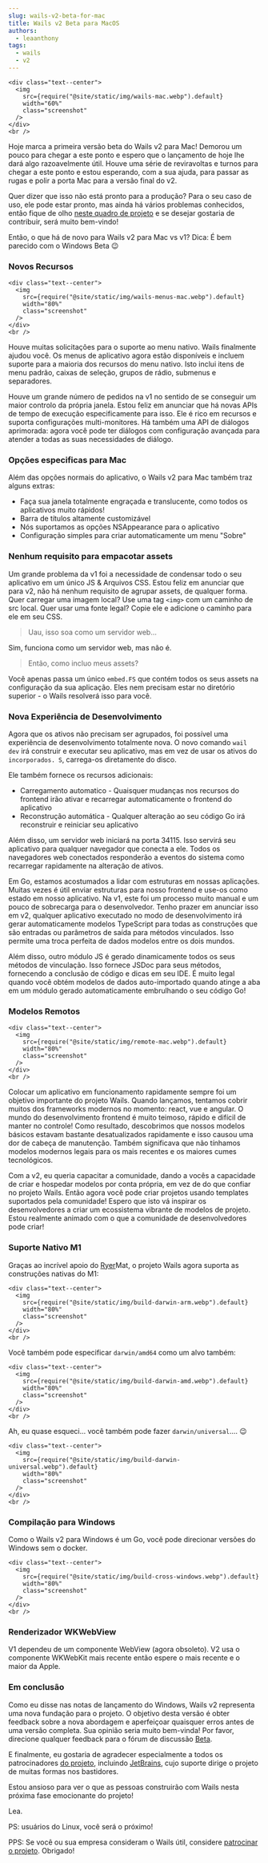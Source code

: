 ```yaml
---
slug: wails-v2-beta-for-mac
title: Wails v2 Beta para MacOS
authors:
  - leaanthony
tags:
  - wails
  - v2
---
```


```mdx-code-block
<div class="text--center">
  <img
    src={require("@site/static/img/wails-mac.webp").default}
    width="60%"
    class="screenshot"
  />
</div>
<br />
```

Hoje marca a primeira versão beta do Wails v2 para Mac! Demorou um pouco para chegar a este ponto e espero que o lançamento de hoje lhe dará algo razoavelmente útil. Houve uma série de reviravoltas e turnos para chegar a este ponto e estou esperando, com a sua ajuda, para passar as rugas e polir a porta Mac para a versão final do v2.

Quer dizer que isso não está pronto para a produção? Para o seu caso de uso, ele pode estar pronto, mas ainda há vários problemas conhecidos, então fique de olho [neste quadro de projeto](https://github.com/wailsapp/zappie/projects/7) e se desejar gostaria de contribuir, será muito bem-vindo!

Então, o que há de novo para Wails v2 para Mac vs v1? Dica: É bem parecido com o Windows Beta :wink:

### Novos Recursos

```mdx-code-block
<div class="text--center">
  <img
    src={require("@site/static/img/wails-menus-mac.webp").default}
    width="80%"
    class="screenshot"
  />
</div>
<br />
```

Houve muitas solicitações para o suporte ao menu nativo. Wails finalmente ajudou você. Os menus de aplicativo agora estão disponíveis e incluem suporte para a maioria dos recursos do menu nativo. Isto inclui itens de menu padrão, caixas de seleção, grupos de rádio, submenus e separadores.

Houve um grande número de pedidos na v1 no sentido de se conseguir um maior controlo da própria janela. Estou feliz em anunciar que há novas APIs de tempo de execução especificamente para isso. Ele é rico em recursos e suporta configurações multi-monitores. Há também uma API de diálogos aprimorada: agora você pode ter diálogos com configuração avançada para atender a todas as suas necessidades de diálogo.

### Opções especificas para Mac

Além das opções normais do aplicativo, o Wails v2 para Mac também traz alguns extras:

- Faça sua janela totalmente engraçada e translucente, como todos os aplicativos muito rápidos!
- Barra de títulos altamente customizável
- Nós suportamos as opções NSAppearance para o aplicativo
- Configuração simples para criar automaticamente um menu "Sobre"

### Nenhum requisito para empacotar assets

Um grande problema da v1 foi a necessidade de condensar todo o seu aplicativo em um único JS & Arquivos CSS. Estou feliz em anunciar que para v2, não há nenhum requisito de agrupar assets, de qualquer forma. Quer carregar uma imagem local? Use uma tag `<img>` com um caminho de src local. Quer usar uma fonte legal? Copie ele e adicione o caminho para ele em seu CSS.

> Uau, isso soa como um servidor web...

Sim, funciona como um servidor web, mas não é.

> Então, como incluo meus assets?

Você apenas passa um único `embed.FS` que contém todos os seus assets na configuração da sua aplicação. Eles nem precisam estar no diretório superior - o Wails resolverá isso para você.

### Nova Experiência de Desenvolvimento

Agora que os ativos não precisam ser agrupados, foi possível uma experiência de desenvolvimento totalmente nova. O novo comando `wail dev` irá construir e executar seu aplicativo, mas em vez de usar os ativos do `incorporados. S`, carrega-os diretamente do disco.

Ele também fornece os recursos adicionais:

- Carregamento automatico - Quaisquer mudanças nos recursos do frontend irão ativar e recarregar automaticamente o frontend do aplicativo
- Reconstrução automática - Qualquer alteração ao seu código Go irá reconstruir e reiniciar seu aplicativo

Além disso, um servidor web iniciará na porta 34115. Isso servirá seu aplicativo para qualquer navegador que conecta a ele. Todos os navegadores web conectados responderão a eventos do sistema como recarregar rapidamente na alteração de ativos.

Em Go, estamos acostumados a lidar com estruturas em nossas aplicações. Muitas vezes é útil enviar estruturas para nosso frontend e use-os como estado em nosso aplicativo. Na v1, este foi um processo muito manual e um pouco de sobrecarga para o desenvolvedor. Tenho prazer em anunciar isso em v2, qualquer aplicativo executado no modo de desenvolvimento irá gerar automaticamente modelos TypeScript para todas as construções que são entradas ou parâmetros de saída para métodos vinculados. Isso permite uma troca perfeita de dados modelos entre os dois mundos.

Além disso, outro módulo JS é gerado dinamicamente todos os seus métodos de vinculação. Isso fornece JSDoc para seus métodos, fornecendo a conclusão de código e dicas em seu IDE. É muito legal quando você obtém modelos de dados auto-importado quando atinge a aba em um módulo gerado automaticamente embrulhando o seu código Go!

### Modelos Remotos

```mdx-code-block
<div class="text--center">
  <img
    src={require("@site/static/img/remote-mac.webp").default}
    width="80%"
    class="screenshot"
  />
</div>
<br />
```

Colocar um aplicativo em funcionamento rapidamente sempre foi um objetivo importante do projeto Wails. Quando lançamos, tentamos cobrir muitos dos frameworks modernos no momento: react, vue e angular. O mundo do desenvolvimento frontend é muito teimoso, rápido e difícil de manter no controle! Como resultado, descobrimos que nossos modelos básicos estavam bastante desatualizados rapidamente e isso causou uma dor de cabeça de manutenção. Também significava que não tínhamos modelos modernos legais para os mais recentes e os maiores cumes tecnológicos.

Com a v2, eu queria capacitar a comunidade, dando a vocês a capacidade de criar e hospedar modelos por conta própria, em vez de do que confiar no projeto Wails. Então agora você pode criar projetos usando templates suportados pela comunidade! Espero que isto vá inspirar os desenvolvedores a criar um ecossistema vibrante de modelos de projeto. Estou realmente animado com o que a comunidade de desenvolvedores pode criar!

### Suporte Nativo M1

Graças ao incrível apoio do [Ryer](https://github.com/matryer/)Mat, o projeto Wails agora suporta as construções nativas do M1:

```mdx-code-block
<div class="text--center">
  <img
    src={require("@site/static/img/build-darwin-arm.webp").default}
    width="80%"
    class="screenshot"
  />
</div>
<br />
```

Você também pode especificar `darwin/amd64` como um alvo também:

```mdx-code-block
<div class="text--center">
  <img
    src={require("@site/static/img/build-darwin-amd.webp").default}
    width="80%"
    class="screenshot"
  />
</div>
<br />
```

Ah, eu quase esqueci... você também pode fazer `darwin/universal`.... :wink:

```mdx-code-block
<div class="text--center">
  <img
    src={require("@site/static/img/build-darwin-universal.webp").default}
    width="80%"
    class="screenshot"
  />
</div>
<br />
```

### Compilação para Windows

Como o Wails v2 para Windows é um Go, você pode direcionar versões do Windows sem o docker.

```mdx-code-block
<div class="text--center">
  <img
    src={require("@site/static/img/build-cross-windows.webp").default}
    width="80%"
    class="screenshot"
  />
</div>
<br />
```

### Renderizador WKWebView

V1 dependeu de um componente WebView (agora obsoleto). V2 usa o componente WKWebKit mais recente então espere o mais recente e o maior da Apple.

### Em conclusão

Como eu disse nas notas de lançamento do Windows, Wails v2 representa uma nova fundação para o projeto. O objetivo desta versão é obter feedback sobre a nova abordagem e aperfeiçoar quaisquer erros antes de uma versão completa. Sua opinião seria muito bem-vinda! Por favor, direcione qualquer feedback para o fórum de discussão [Beta](https://github.com/wailsapp/zappie/discussions/828).

E finalmente, eu gostaria de agradecer especialmente a todos os patrocinadores [do projeto](/credits#sponsors), incluindo [JetBrains](https://www.jetbrains.com?from=Wails), cujo suporte dirige o projeto de muitas formas nos bastidores.

Estou ansioso para ver o que as pessoas construirão com Wails nesta próxima fase emocionante do projeto!

Lea.

PS: usuários do Linux, você será o próximo!

PPS: Se você ou sua empresa consideram o Wails útil, considere [patrocinar o projeto](https://github.com/sponsors/leaanthony). Obrigado!
